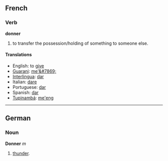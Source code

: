==French==
===Verb===
'''donner'''

#to transfer the possession/holding of something to someone else.

====Translations====
*English: to [[give]]
*[[Guarani]]: [[me'&#7869;]]
*[[Interlingua]]: [[dar]]
*Italian: [[dare]]
*Portuguese: [[dar]]
*Spanish: [[dar]]
*[[Tupinambá]]: [[me'eng]]

----
==German==
===Noun===
'''Donner''' ''m''

# [[thunder]].
